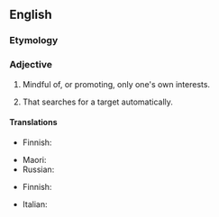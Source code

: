 ==English==

===Etymology===
{{prefix|en|self|seeking}}

===Adjective===
{{en-adj}}

# Mindful of, or promoting, only one's own interests.
# {{lb|en|military|of a missile|not comparable}} That searches for a target automatically.

====Translations====
{{trans-top|mindful of, or promoting, only one's own interests}}
* Finnish: {{t|fi|omanvoitonpyyteinen}}
{{trans-mid}}
* Maori: {{t|mi|tūmatarau }}
* Russian: {{t+|ru|своекоры́стный|m}}
{{trans-bottom}}

{{trans-top|military: searching automatically for target}}
* Finnish: {{t|fi|maaliin hakeutuva}}
{{trans-mid}}
* Italian: {{t|it|autocercante}}
{{trans-bottom}}